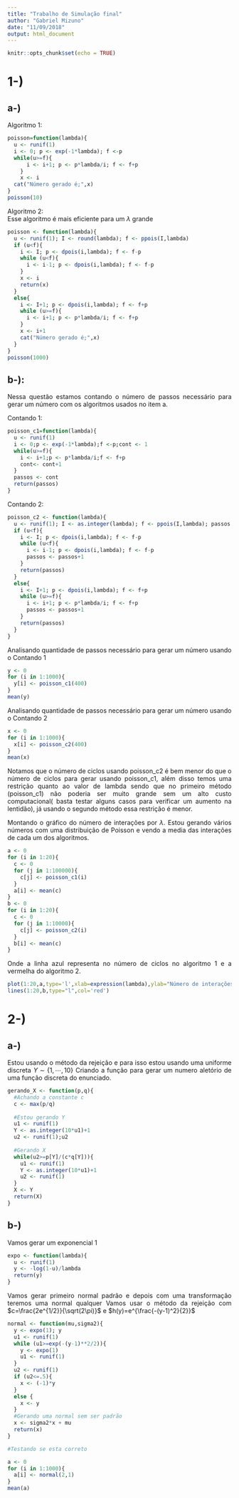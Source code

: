 ```yaml
---
title: "Trabalho de Simulação final"
author: "Gabriel Mizuno"
date: "11/09/2018"
output: html_document
---
```

<style>
p    {text-align: justify;
      text-justify: inter-word;}
</style>
```r
knitr::opts_chunk$set(echo = TRUE)
```

# 1-)

## a-)

Algoritmo 1:  

```r
poisson=function(lambda){
  u <- runif(1)
  i <- 0; p <- exp(-1*lambda); f <-p
  while(u>=f){
      i <- i+1; p <- p*lambda/i; f <- f+p
    }
    x <- i
  cat("Número gerado é;",x)
}
poisson(10)
```

Algoritmo 2:    
Esse algoritmo é mais eficiente para um $\lambda$ grande

```r
poisson <- function(lambda){
  u <- runif(1); I <- round(lambda); f <- ppois(I,lambda)
  if (u<f){
    i <- I; p <- dpois(i,lambda); f <- f-p
    while (u<f){
      i <- i-1; p <- dpois(i,lambda); f <- f-p
    }
    x <- i
    return(x)
  }
  else{
    i <- I+1; p <- dpois(i,lambda); f <- f+p
    while (u>=f){
      i <- i+1; p <- p*lambda/i; f <- f+p
    }
    x <- i+1
    cat("Número gerado é;",x)
  }
}
poisson(1000)
```

## b-):

Nessa questão estamos contando o número de passos necessário para gerar um número com os algoritmos usados no item a.

Contando 1:

```r
poisson_c1=function(lambda){
  u <- runif(1)
  i <- 0;p <- exp(-1*lambda);f <-p;cont <- 1
  while(u>=f){
    i <- i+1;p <- p*lambda/i;f <- f+p
    cont<- cont+1
  }
  passos <- cont
  return(passos)
}
```

Contando 2:

```r
poisson_c2 <- function(lambda){
  u <- runif(1); I <- as.integer(lambda); f <- ppois(I,lambda); passos <- 1
  if (u<f){
    i <- I; p <- dpois(i,lambda); f <- f-p
    while (u<f){
      i <- i-1; p <- dpois(i,lambda); f <- f-p
      passos <- passos+1
    }
    return(passos)
  }
  else{
    i <- I+1; p <- dpois(i,lambda); f <- f+p
    while (u>=f){
      i <- i+1; p <- p*lambda/i; f <- f+p
      passos <- passos+1
    }
    return(passos)
  }
}
```
 
Analisando quantidade de passos necessário para gerar um número usando o Contando 1

```r
y <- 0
for (i in 1:1000){
  y[i] <- poisson_c1(400)
}
mean(y)
```

Analisando quantidade de passos necessário para gerar um número usando o Contando 2

```r
x <- 0
for (i in 1:1000){
  x[i] <- poisson_c2(400)
}
mean(x)
```

Notamos que o número de ciclos usando poisson_c2 é bem menor do que o número de ciclos para gerar usando poisson_c1, além disso temos uma restrição quanto ao valor de lambda sendo que no primeiro método (poisson_c1) não poderia ser muito grande sem um alto custo computacional( basta testar alguns casos para verificar um aumento na lentidão), já usando o segundo método essa restrição é menor.

Montando o gráfico do número de interações por $\lambda$. Estou gerando vários números com uma distribuição de Poisson e vendo a media das interações de cada um dos algoritmos.

```r
a <- 0
for (i in 1:20){
  c <- 0
  for (j in 1:100000){
    c[j] <- poisson_c1(i)
  }
  a[i] <- mean(c)
}
b <- 0
for (i in 1:20){
  c <- 0
  for (j in 1:10000){
    c[j] <- poisson_c2(i)
  }
  b[i] <- mean(c)
}
```

Onde a linha azul representa no número de ciclos no algoritmo 1 e a vermelha do algoritmo 2.
```r
plot(1:20,a,type='l',xlab=expression(lambda),ylab="Número de interações",col="blue",main="Comparando o número de interações")
lines(1:20,b,type="l",col='red')
```


# 2-)

## a-)

Estou usando o método da rejeição e para isso estou usando uma uniforme discreta $Y\sim \lbrace 1,\cdots,10 \rbrace$
Criando a função para gerar um numero aletório de uma função discreta do enunciado.

```r
gerando_X <- function(p,q){
  #Achando a constante c
  c <- max(p/q)
  
  #Estou gerando Y
  u1 <- runif(1)
  Y <- as.integer(10*u1)+1
  u2 <- runif(1);u2
  
  #Gerando X
  while(u2>=p[Y]/(c*q[Y])){
    u1 <- runif(1)
    Y <- as.integer(10*u1)+1
    u2 <- runif(1)
  }
  X <- Y
  return(X)
} 
```

## b-)

Vamos gerar um exponencial 1

```r
expo <- function(lambda){
  u <- runif(1)
  y <- -log(1-u)/lambda
  return(y)
}
```

Vamos gerar primeiro normal padrão e depois com uma transformação teremos uma normal qualquer
Vamos usar o método da rejeição com $c=\frac{2e^{1/2}}{\sqrt(2\pi)}$ e $h(y)=e^{\frac{-(y-1)^2}{2}}$

```r
normal <- function(mu,sigma2){
  y <- expo(1); y
  u1 <- runif(1)
  while (u1>=exp(-(y-1)**2/2)){
    y <- expo(1)
    u1 <- runif(1)
  }
  u2 <- runif(1)
  if (u2<=.5){
    x <- (-1)*y
  }
  else {
    x <- y
  }
  #Gerando uma normal sem ser padrão
  x <- sigma2*x + mu
  return(x)
}

#Testando se esta correto

a <- 0
for (i in 1:1000){
  a[i] <- normal(2,1)
} 
mean(a)
```


